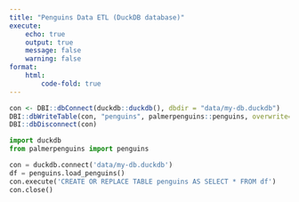```yaml
---
title: "Penguins Data ETL (DuckDB database)"
execute:
    echo: true
    output: true
    message: false
    warning: false
format:
    html:
        code-fold: true
---
```


```r
con <- DBI::dbConnect(duckdb::duckdb(), dbdir = "data/my-db.duckdb")
DBI::dbWriteTable(con, "penguins", palmerpenguins::penguins, overwrite=TRUE)
DBI::dbDisconnect(con)
```


```python
import duckdb
from palmerpenguins import penguins

con = duckdb.connect('data/my-db.duckdb')
df = penguins.load_penguins()
con.execute('CREATE OR REPLACE TABLE penguins AS SELECT * FROM df')
con.close()
```

